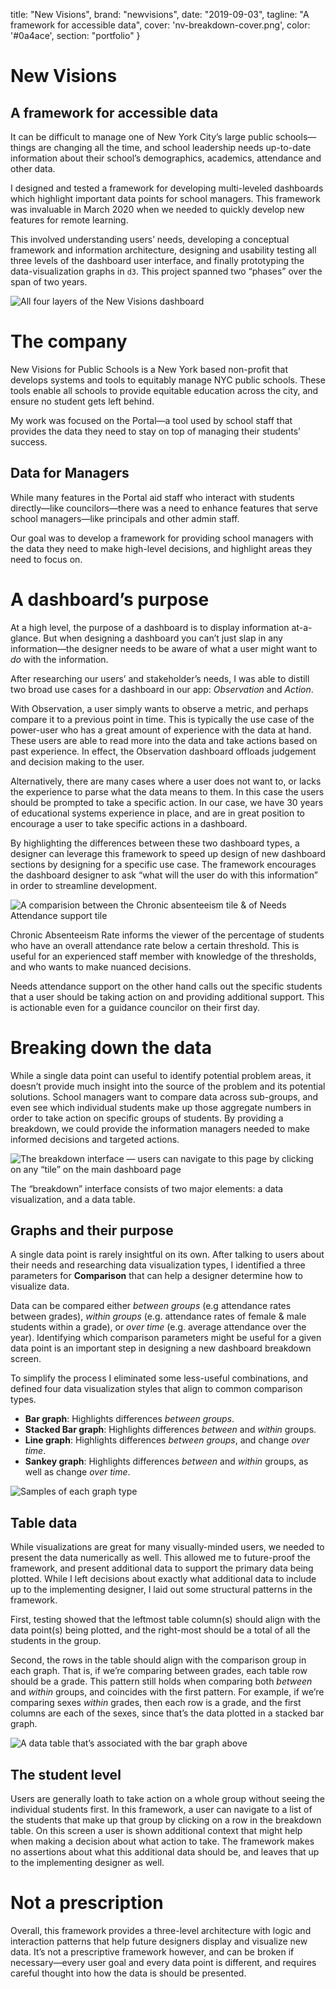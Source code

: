 
  title: "New Visions",
  brand: "newvisions",
  date: "2019-09-03",
  tagline: "A framework for accessible data",
  cover: 'nv-breakdown-cover.png',
  color: '#0a4ace',
  section: "portfolio"
}

# New Visions

<!-- This is doubly true when everything changes so suddenly like it did in early 2020. -->
<section className="tldr" markdown="1">

## A framework for accessible data
It can be difficult to manage one of New York City’s large public schools—things are changing all the time, and school leadership needs up-to-date information about their school’s demographics, academics, attendance and other data. 

I designed and tested a framework for developing multi-leveled dashboards which highlight important data points for school managers. This framework was invaluable in March 2020 when we needed to quickly develop new features for remote learning.

This involved understanding users’ needs, developing a conceptual framework and information architecture, designing and usability testing all three levels of the dashboard user interface, and finally prototyping the data-visualization graphs in `d3`. This project spanned two “phases” over the span of two years.

<div className="cover_image">

  ![All four layers of the New Visions dashboard](/images/portfolio/newvisions/nv-dashboard-demo.png)
</div>

</section>

# The company
New Visions for Public Schools is a New York based non-profit that develops systems and tools to equitably manage NYC public schools. These tools enable all schools to provide equitable education across the city, and ensure no student gets left behind.

My work was focused on the Portal—a tool used by school staff that provides the data they need to stay on top of managing their students’ success.

## Data for Managers
While many features in the Portal aid staff who interact with students directly—like councilors—there was a need to enhance features that serve school managers—like principals and other admin staff. 

Our goal was to develop a framework for providing school managers with the data they need to make high-level decisions, and highlight areas they need to focus on.

# A dashboard’s purpose
At a high level, the purpose of a dashboard is to display information at-a-glance. But when designing a dashboard you can’t just slap in any information—the designer needs to be aware of what a user might want to *do* with the information.

After researching our users’ and stakeholder’s needs, I was able to distill two broad use cases for a dashboard in our app: *Observation* and *Action*.

With Observation, a user simply wants to observe a metric, and perhaps compare it to a previous point in time. This is typically the use case of the power-user who has a great amount of experience with the data at hand. These users are able to read more into the data and take actions based on past experience. In effect, the Observation dashboard offloads judgement and decision making to the user.

Alternatively, there are many cases where a user does not want to, or lacks the experience to parse what the data means to them. In this case the users should be prompted to take a specific action. In our case, we have 30 years of educational systems experience in place, and are in great position to encourage a user to take specific actions in a dashboard.

By highlighting the differences between these two dashboard types, a designer can leverage this framework to speed up design of new dashboard sections by designing for a specific use case. The framework encourages the dashboard designer to ask “what will the user do with this information” in order to streamline development. 

![A comparision between the Chronic absenteeism tile & of Needs Attendance support tile](/images/portfolio/newvisions/new-tiles@2x.png)

Chronic Absenteeism Rate informs the viewer of the percentage of students who have an overall attendance rate below a certain threshold. This is useful for an experienced staff member with knowledge of the thresholds, and who wants to make nuanced decisions.

Needs attendance support on the other hand calls out the specific students that a user should be taking action on and providing additional support. This is actionable even for a guidance councilor on their first day.

# Breaking down the data
While a single data point can useful to identify potential problem areas, it doesn’t provide much insight into the source of the problem and its potential solutions. School managers want to compare data across sub-groups, and even see which individual students make up those aggregate numbers in order to take action on specific groups of students.  By providing a breakdown, we could provide the information managers needed to make informed decisions and targeted actions. 

![The breakdown interface — users can navigate to this page by clicking on any “tile” on the main dashboard page](/images/portfolio/newvisions/template-breakdown@2x.png)

The “breakdown” interface consists of two major elements: a data visualization, and a data table.

## Graphs and their purpose
A single data point is rarely insightful on its own. After talking to users about their needs and researching data visualization types, I identified a three parameters for **Comparison** that can help a designer determine how to visualize data. 

Data can be compared either *between groups* (e.g attendance rates between grades), *within groups* (e.g. attendance rates of female & male students within a grade), or *over time* (e.g. average attendance over the year). Identifying which comparison parameters might be useful for a given data point is an important step in designing a new dashboard breakdown screen.

To simplify the process I eliminated some less-useful combinations, and defined four data visualization styles that align to common comparison types.

- **Bar graph**: Highlights differences *between groups*.
- **Stacked Bar graph**: Highlights differences *between* and *within* groups.
- **Line graph**: Highlights differences *between groups*, and change *over time*.
- **Sankey graph**: Highlights differences *between* and *within* groups, as well as change *over time*.

![Samples of each graph type](/images/portfolio/newvisions/graphs.png)

## Table data
While visualizations are great for many visually-minded users, we needed to present the data numerically as well. This allowed me to future-proof the framework, and present additional data to support the primary data being plotted. While I left decisions about exactly what additional data to include up to the implementing designer, I laid out some structural patterns in the framework. 

First, testing showed that the leftmost table column(s) should align with the data point(s) being plotted, and the right-most should be a total of all the students in the group. 

Second, the rows in the table should align with the comparison group in each graph. That is, if we’re comparing between grades, each table row should be a grade. This pattern still holds when comparing both *between* and *within* groups, and coincides with the first pattern. For example, if we’re comparing sexes *within* grades, then each row is a grade, and the first columns are each of the sexes, since that’s the data plotted in a stacked bar graph. 

![A data table that’s associated with the bar graph above](/images/portfolio/newvisions/table@2x.png)

## The student level
Users are generally loath to take action on a whole group without seeing the individual students first. In this framework, a user can navigate to a list of the students that make up that group by clicking on a row in the breakdown table. On this screen a user is shown additional context that might help when making a decision about what action to take. The framework makes no assertions about what this additional data should be, and leaves that up to the implementing designer as well.

# Not a prescription
Overall, this framework provides a three-level architecture with logic and interaction patterns that help future designers display and visualize new data. It’s not a prescriptive framework however, and can be broken if necessary—every user goal and every data point is different, and requires careful thought into how the data is should be presented. 

<!-- section to talk about the UI design of the graphs -->
